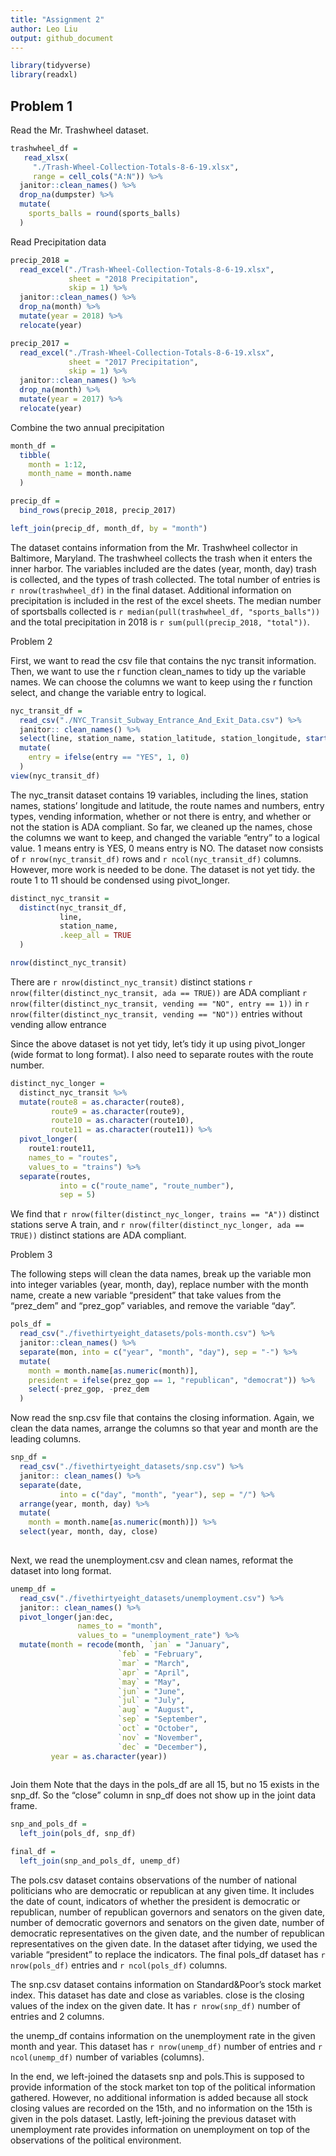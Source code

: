 ```yaml
---
title: "Assignment 2"
author: Leo Liu
output: github_document
---
```


```r
library(tidyverse)
library(readxl)
```

## Problem 1

Read the Mr. Trashwheel dataset.

```r
trashwheel_df = 
   read_xlsx(
     "./Trash-Wheel-Collection-Totals-8-6-19.xlsx",
     range = cell_cols("A:N")) %>% 
  janitor::clean_names() %>% 
  drop_na(dumpster) %>% 
  mutate(
    sports_balls = round(sports_balls)
  )

```

Read Precipitation data

```r
precip_2018 =
  read_excel("./Trash-Wheel-Collection-Totals-8-6-19.xlsx",
             sheet = "2018 Precipitation",
             skip = 1) %>% 
  janitor::clean_names() %>% 
  drop_na(month) %>% 
  mutate(year = 2018) %>% 
  relocate(year)

precip_2017 =
  read_excel("./Trash-Wheel-Collection-Totals-8-6-19.xlsx",
             sheet = "2017 Precipitation",
             skip = 1) %>% 
  janitor::clean_names() %>% 
  drop_na(month) %>% 
  mutate(year = 2017) %>% 
  relocate(year)
```

Combine the two annual precipitation

```r
month_df = 
  tibble(
    month = 1:12,
    month_name = month.name
  )

precip_df = 
  bind_rows(precip_2018, precip_2017)

left_join(precip_df, month_df, by = "month")
```
The dataset contains information from the Mr. Trashwheel collector in Baltimore, Maryland. The trashwheel collects the trash when it enters the inner harbor. The variables included are the dates (year, month, day) trash is collected, and the types of trash collected. 
The total number of entries is `r nrow(trashwheel_df) ` in the final dataset. Additional information on precipitation is included in the rest of the excel sheets. The median number of sportsballs collected is `r median(pull(trashwheel_df, "sports_balls"))` and the total precipitation in 2018 is `r sum(pull(precip_2018, "total"))`. 


Problem 2

First, we want to read the csv file that contains the nyc transit information. Then, we want to use the r function clean_names to tidy up the variable names. We can choose the columns we want to keep using the r function select, and change the variable entry to logical. 
```r
nyc_transit_df = 
  read_csv("./NYC_Transit_Subway_Entrance_And_Exit_Data.csv") %>% 
  janitor:: clean_names() %>% 
  select(line, station_name, station_latitude, station_longitude, starts_with("route"), entry, vending, entrance_type, ada) %>% 
  mutate(
    entry = ifelse(entry == "YES", 1, 0)
  )
view(nyc_transit_df)
```

The nyc_transit dataset contains 19 variables, including the lines, station names, stations' longitude and latitude, the route names and numbers, entry types, vending information, whether or not there is entry, and whether or not the station is ADA compliant. So far, we cleaned up the names, chose the columns we want to keep, and changed the variable "entry" to a logical value. 1 means entry is YES, 0 means entry is NO. The dataset now consists of `r nrow(nyc_transit_df)` rows and `r ncol(nyc_transit_df)` columns. However, more work is needed to be done. The dataset is not yet tidy. the route 1 to 11 should be condensed using pivot_longer. 


```r
distinct_nyc_transit =
  distinct(nyc_transit_df,
           line,
           station_name,
           .keep_all = TRUE
  )

nrow(distinct_nyc_transit)
```
There are `r nrow(distinct_nyc_transit)` distinct stations
`r nrow(filter(distinct_nyc_transit, ada == TRUE))` are ADA compliant
`r nrow(filter(distinct_nyc_transit, vending == "NO", entry == 1))` in `r nrow(filter(distinct_nyc_transit, vending == "NO"))` entries without vending allow entrance


Since the above dataset is not yet tidy, let's tidy it up using pivot_longer (wide format to long format). I also need to separate routes with the route number. 

```r
distinct_nyc_longer = 
  distinct_nyc_transit %>% 
  mutate(route8 = as.character(route8),
         route9 = as.character(route9),
         route10 = as.character(route10),
         route11 = as.character(route11)) %>% 
  pivot_longer(
    route1:route11,
    names_to = "routes",
    values_to = "trains") %>% 
  separate(routes, 
           into = c("route_name", "route_number"), 
           sep = 5)

```
We find that `r nrow(filter(distinct_nyc_longer, trains == "A"))` distinct stations serve A train, and `r nrow(filter(distinct_nyc_longer, ada == TRUE))` distinct stations are ADA compliant.


Problem 3

The following steps will clean the data names, break up the variable mon into integer variables (year, month, day), replace number with the month name, create a new variable "president" that take values from the "prez_dem" and "prez_gop" variables, and remove the variable "day".
```r
pols_df = 
  read_csv("./fivethirtyeight_datasets/pols-month.csv") %>% 
  janitor::clean_names() %>% 
  separate(mon, into = c("year", "month", "day"), sep = "-") %>% 
  mutate(
    month = month.name[as.numeric(month)],
    president = ifelse(prez_gop == 1, "republican", "democrat")) %>% 
    select(-prez_gop, -prez_dem
  )
```

Now read the snp.csv file that contains the closing information. Again, we clean the data names, arrange the columns so that year and month are the leading columns. 

```r
snp_df = 
  read_csv("./fivethirtyeight_datasets/snp.csv") %>% 
  janitor:: clean_names() %>% 
  separate(date,
           into = c("day", "month", "year"), sep = "/") %>% 
  arrange(year, month, day) %>% 
  mutate(
    month = month.name[as.numeric(month)]) %>% 
  select(year, month, day, close)
  
```
 
 Next, we read the unemployment.csv
 and clean names, reformat the dataset into long format. 
```r
unemp_df = 
  read_csv("./fivethirtyeight_datasets/unemployment.csv") %>% 
  janitor:: clean_names() %>% 
  pivot_longer(jan:dec,
               names_to = "month",
               values_to = "unemployment_rate") %>% 
  mutate(month = recode(month, `jan` = "January",
                        `feb` = "February",
                        `mar` = "March",
                        `apr` = "April",
                        `may` = "May",
                        `jun` = "June",
                        `jul` = "July",
                        `aug` = "August",
                        `sep` = "September",
                        `oct` = "October",
                        `nov` = "November",
                        `dec` = "December"),
         year = as.character(year))
  
```

Join them
Note that the days in the pols_df are all 15, but no 15 exists in the snp_df. So the "close" column in snp_df does not show up in the joint data frame. 
```r
snp_and_pols_df = 
  left_join(pols_df, snp_df)

final_df =
  left_join(snp_and_pols_df, unemp_df)
```

The pols.csv dataset contains observations of the number of national politicians who are democratic or republican at any given time. It includes the date of count, indicators of whether the president is democratic or republican, number of republican governors and senators on the given date, number of democratic governors and senators on the given date, number of democratic representatives on the given date, and the number of republican representatives on the given date. In the dataset after tidying, we used the variable "president" to replace the indicators. The final pols_df dataset has `r nrow(pols_df)` entries and `r ncol(pols_df)` columns.

The snp.csv dataset contains information on Standard&Poor's stock market index. This dataset has date and close as variables. close is the closing values of the index on the given date. It has `r nrow(snp_df)` number of entries and 2 columns. 

the unemp_df contains information on the unemployment rate in the given month and year. This dataset has `r nrow(unemp_df)` number of entries and `r ncol(unemp_df)` number of variables (columns).

In the end, we left-joined the datasets snp and pols.This is supposed to provide information of the stock market ton top of the political information gathered. However, no additional information is added because all stock closing values are recorded on the 15th, and no information on the 15th is given in the pols dataset. 
Lastly, left-joining the previous dataset with unemployment rate provides information on unemployment on top of the observations of the political environment. 

